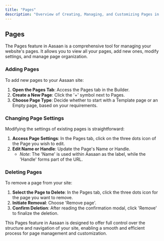 ```yaml
---
title: "Pages"
description: "Overview of Creating, Managing, and Customizing Pages in Aasaan"
---
```


## Pages

The Pages feature in Aasaan is a comprehensive tool for managing your website's pages. It allows you to view all your pages, add new ones, modify settings, and manage page organization.

### Adding Pages

To add new pages to your Aasaan site:

1. **Open the Pages Tab**: Access the Pages tab in the Builder.
2. **Create a New Page**: Click the '+' symbol next to Pages.
3. **Choose Page Type**: Decide whether to start with a Template page or an Empty page, based on your requirements.

### Changing Page Settings

Modifying the settings of existing pages is straightforward:

1. **Access Page Settings**: In the Pages tab, click on the three dots icon of the Page you wish to edit.
2. **Edit Name or Handle**: Update the Page's Name or Handle. 
   - *Note*: The 'Name' is used within Aasaan as the label, while the 'Handle' forms part of the URL.

### Deleting Pages

To remove a page from your site:

1. **Select the Page to Delete**: In the Pages tab, click the three dots icon for the page you want to remove.
2. **Initiate Removal**: Choose 'Remove page'.
3. **Confirm Deletion**: After reading the confirmation modal, click 'Remove' to finalize the deletion.

This Pages feature in Aasaan is designed to offer full control over the structure and navigation of your site, enabling a smooth and efficient process for page management and customization.
